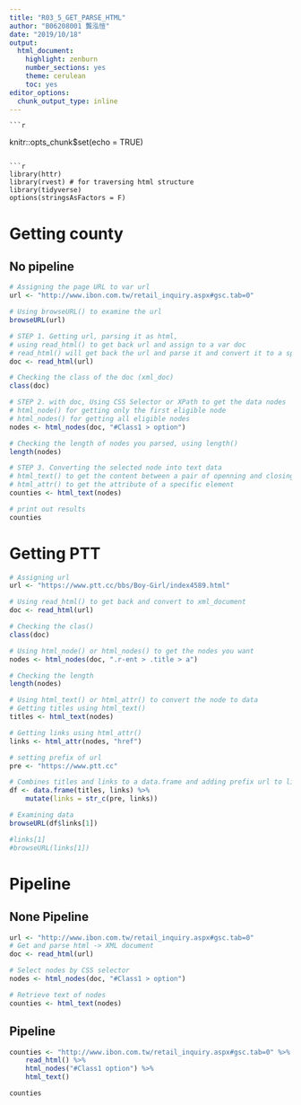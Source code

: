 ```yaml
---
title: "R03_5_GET_PARSE_HTML"
author: "B06208001 龔泓愷"
date: "2019/10/18"
output:
  html_document:
    highlight: zenburn
    number_sections: yes
    theme: cerulean
    toc: yes
editor_options:
  chunk_output_type: inline
---
```

    
    ```r
knitr::opts_chunk$set(echo = TRUE)
```

```r
library(httr)
library(rvest) # for traversing html structure
library(tidyverse)
options(stringsAsFactors = F)
```


# Getting county

## No pipeline

```r
# Assigning the page URL to var url
url <- "http://www.ibon.com.tw/retail_inquiry.aspx#gsc.tab=0"

# Using browseURL() to examine the url
browseURL(url)

# STEP 1. Getting url, parsing it as html, 
# using read_html() to get back url and assign to a var doc
# read_html() will get back the url and parse it and convert it to a specific datatype, named html_document.
doc <- read_html(url)

# Checking the class of the doc (xml_doc)
class(doc)

# STEP 2. with doc, Using CSS Selector or XPath to get the data nodes
# html_node() for getting only the first eligible node
# html_nodes() for getting all eligible nodes
nodes <- html_nodes(doc, "#Class1 > option")

# Checking the length of nodes you parsed, using length()
length(nodes)

# STEP 3. Converting the selected node into text data
# html_text() to get the content between a pair of openning and closing tags
# html_attr() to get the attribute of a specific element
counties <- html_text(nodes)

# print out results
counties
```



# Getting PTT
```r
# Assigning url
url <- "https://www.ptt.cc/bbs/Boy-Girl/index4589.html"

# Using read_html() to get back and convert to xml_document
doc <- read_html(url)

# Checking the clas()
class(doc)

# Using html_node() or html_nodes() to get the nodes you want
nodes <- html_nodes(doc, ".r-ent > .title > a")

# Checking the length
length(nodes)

# Using html_text() or html_attr() to convert the node to data
# Getting titles using html_text()
titles <- html_text(nodes)

# Getting links using html_attr()
links <- html_attr(nodes, "href")

# setting prefix of url
pre <- "https://www.ptt.cc"

# Combines titles and links to a data.frame and adding prefix url to links
df <- data.frame(titles, links) %>%
    mutate(links = str_c(pre, links))

# Examining data
browseURL(df$links[1])

#links[1]
#browseURL(links[1])
```


# Pipeline

## None Pipeline
```r
url <- "http://www.ibon.com.tw/retail_inquiry.aspx#gsc.tab=0"
# Get and parse html -> XML document
doc <- read_html(url)

# Select nodes by CSS selector
nodes <- html_nodes(doc, "#Class1 > option")

# Retrieve text of nodes
counties <- html_text(nodes)
```



## Pipeline
```r

counties <- "http://www.ibon.com.tw/retail_inquiry.aspx#gsc.tab=0" %>%
    read_html() %>%
    html_nodes("#Class1 option") %>%
    html_text()

counties
```
